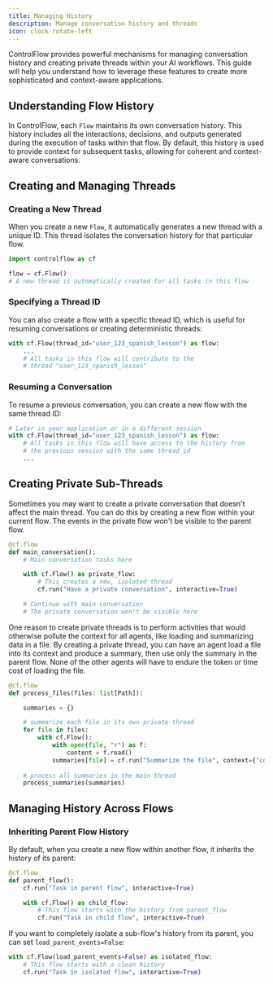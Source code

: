 ```yaml
---
title: Managing History 
description: Manage conversation history and threads
icon: clock-rotate-left
---
```


ControlFlow provides powerful mechanisms for managing conversation history and creating private threads within your AI workflows. This guide will help you understand how to leverage these features to create more sophisticated and context-aware applications.

## Understanding Flow History

In ControlFlow, each `Flow` maintains its own conversation history. This history includes all the interactions, decisions, and outputs generated during the execution of tasks within that flow. By default, this history is used to provide context for subsequent tasks, allowing for coherent and context-aware conversations.

## Creating and Managing Threads

### Creating a New Thread

When you create a new `Flow`, it automatically generates a new thread with a unique ID. This thread isolates the conversation history for that particular flow.

```python
import controlflow as cf

flow = cf.Flow()
# A new thread is automatically created for all tasks in this flow
```

### Specifying a Thread ID

You can also create a flow with a specific thread ID, which is useful for resuming conversations or creating deterministic threads:

```python
with cf.Flow(thread_id="user_123_spanish_lesson") as flow:
    ...
    # All tasks in this flow will contribute to the 
    # thread "user_123_spanish_lesson"
```

### Resuming a Conversation

To resume a previous conversation, you can create a new flow with the same thread ID:

```python
# Later in your application or in a different session
with cf.Flow(thread_id="user_123_spanish_lesson") as flow:
    # All tasks in this flow will have access to the history from
    # the previous session with the same thread_id
    ...
```

## Creating Private Sub-Threads

Sometimes you may want to create a private conversation that doesn't affect the main thread. You can do this by creating a new flow within your current flow. The events in the private flow won't be visible to the parent flow.

```python
@cf.flow
def main_conversation():
    # Main conversation tasks here

    with cf.Flow() as private_flow:
        # This creates a new, isolated thread
        cf.run("Have a private conversation", interactive=True)

    # Continue with main conversation
    # The private conversation won't be visible here
```

One reason to create private threads is to perform activities that would otherwise pollute the context for all agents, like loading and summarizing data in a file. By creating a private thread, you can have an agent load a file into its context and produce a summary, then use only the summary in the parent flow. None of the other agents will have to endure the token or time cost of loading the file.

```python
@cf.flow
def process_files(files: list[Path]):

    summaries = {}

    # summarize each file in its own private thread 
    for file in files:
        with cf.Flow():
            with open(file, "r") as f:
                content = f.read()
            summaries[file] = cf.run("Summarize the file", context={"content": content})
    
    # process all summaries in the main thread
    process_summaries(summaries)

```

## Managing History Across Flows

### Inheriting Parent Flow History

By default, when you create a new flow within another flow, it inherits the history of its parent:

```python
@cf.flow
def parent_flow():
    cf.run("Task in parent flow", interactive=True)

    with cf.Flow() as child_flow:
        # This flow starts with the history from parent_flow
        cf.run("Task in child flow", interactive=True)
```

If you want to completely isolate a sub-flow's history from its parent, you can set `load_parent_events=False`:

```python
with cf.Flow(load_parent_events=False) as isolated_flow:
    # This flow starts with a clean history
    cf.run("Task in isolated flow", interactive=True)
```

